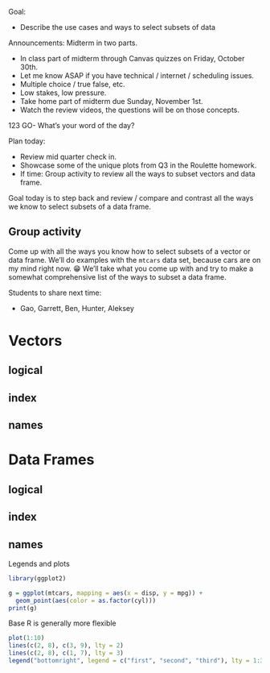 
Goal:

- Describe the use cases and ways to select subsets of data

Announcements:
Midterm in two parts.

- In class part of midterm through Canvas quizzes on Friday, October 30th.
- Let me know ASAP if you have technical / internet / scheduling issues.
- Multiple choice / true false, etc.
- Low stakes, low pressure.
- Take home part of midterm due Sunday, November 1st.
- Watch the review videos, the questions will be on those concepts.

123 GO- What's your word of the day?

Plan today:

- Review mid quarter check in.
- Showcase some of the unique plots from Q3 in the Roulette homework.
- If time: Group activity to review all the ways to subset vectors and data frame.

Goal today is to step back and review / compare and contrast all the ways we know to select subsets of a data frame.

## Group activity

Come up with all the ways you know how to select subsets of a vector or data frame.
We'll do examples with the `mtcars` data set, because cars are on my mind right now. 😁
We'll take what you come up with and try to make a somewhat comprehensive list of the ways to subset a data frame.

Students to share next time:

- Gao, Garrett, Ben, Hunter, Aleksey

# Vectors


## logical


## index


## names


# Data Frames


## logical


## index


## names



Legends and plots

```r
library(ggplot2)
```

```r
g = ggplot(mtcars, mapping = aes(x = disp, y = mpg)) +
  geom_point(aes(color = as.factor(cyl)))
print(g)
```

Base R is generally more flexible
```r
plot(1:10)
lines(c(2, 8), c(3, 9), lty = 2)
lines(c(2, 8), c(1, 7), lty = 3)
legend("bottomright", legend = c("first", "second", "third"), lty = 1:3)
```
